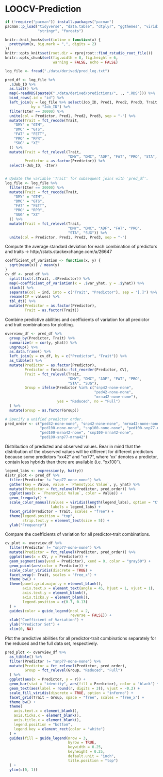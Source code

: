 # LOOCV-Prediction
```r
if (!require("pacman")) install.packages("pacman")
pacman::p_load("tidyverse", "data.table", "dtplyr", "ggthemes", "viridis",
               "stringr", "forcats")

knitr::knit_hooks$set(inline = function(x) {
  prettyNum(x, big.mark = ",", digits = 2)
})
knitr::opts_knit$set(root.dir = rprojroot::find_rstudio_root_file())
knitr::opts_chunk$set(fig.width = 8, fig.height = 6,
                      warning = FALSE, echo = FALSE)
```

```r
log_file <- fread("./data/derived/pred_log.txt")

pred_df <- log_file %>%
  .$Job_ID %>%
  as.list() %>%
  map(~readRDS(paste0("./data/derived/predictions/", ., ".RDS"))) %>%
  bind_rows(.id = "id") %>%
  left_join(y = log_file %>% select(Job_ID, Pred1, Pred2, Pred3, Trait, Iter),
            by = "Job_ID") %>%
  filter(Iter == 30000) %>%
  unite(col = Predictor, Pred1, Pred2, Pred3, sep = "-") %>%
  mutate(Trait = fct_recode(Trait,
    "DMY" = "GTM",
    "DMC" = "GTS",
    "FAT" = "FETT",
    "PRO" = "RPR",
    "SUG" = "XZ"
  )) %>%
  mutate(Trait = fct_relevel(Trait,
                             "DMY", "DMC", "ADF", "FAT", "PRO", "STA", "SUG"),
         Predictor = as.factor(Predictor)) %>%
  select(-Job_ID, -Iter)


# Update the variable 'Trait' for subsequent joins with 'pred_df'.
log_file <- log_file %>%
  filter(Iter == 30000) %>%
  mutate(Trait = fct_recode(Trait,
    "DMY" = "GTM",
    "DMC" = "GTS",
    "FAT" = "FETT",
    "PRO" = "RPR",
    "SUG" = "XZ"
  )) %>%
  mutate(Trait = fct_relevel(Trait,
                             "DMY", "DMC", "ADF", "FAT", "PRO",
                             "STA", "SUG")) %>%
  unite(col = Predictor, Pred1, Pred2, Pred3, sep = "-")
```


Compute the average standard deviation for each combination of predictors and 
traits -> http://stats.stackexchange.com/a/26647
```r
coefficient_of_variation <- function(x, y) {
  sqrt(mean(x)) / mean(y)
}
cv_df <- pred_df %>%
  split(list(.$Trait, .$Predictor)) %>%
  map(~coefficient_of_variation(x = .$var_yhat, y = .$yhat)) %>%
  stack() %>%
  separate(col = ind, into = c("Trait", "Predictor"), sep = "[.]") %>%
  rename(CV = values) %>%
  tbl_dt() %>%
  mutate(Predictor = as.factor(Predictor),
         Trait = as.factor(Trait))
```



Combine predictive abilities and coefficients of variation for all predictor
and trait combinations for plotting.
```r
overview_df <- pred_df %>%
  group_by(Predictor, Trait) %>%
  summarize(r = cor(y, yhat)) %>%
  ungroup() %>%
  as.data.frame() %>%
  left_join(y = cv_df, by = c("Predictor", "Trait")) %>%
  as_tibble() %>%
  mutate(Predictor = as.factor(Predictor),
         Predictor = forcats::fct_reorder(Predictor, CV),
         Trait = fct_relevel(Trait,
                             "DMY", "DMC", "ADF", "FAT", "PRO",
                             "STA", "SUG"),
         Group = ifelse(Predictor %in% c("snp42-none-none",
                                         "ped42-none-none",
                                         "mrna42-none-none"),
                        yes = "Reduced", no = "Full")
  ) %>%
  mutate(Group = as.factor(Group))

# Specify a unified predictor order.
pred_order <- c("ped42-none-none", "snp42-none-none", "mrna42-none-none",
                "ped100-none-none", "snp100-none-none", "ped100-snp77-none",
                "ped100-mrna42-none", "snp100-mrna42-none",
                "ped100-snp77-mrna42")
```


Distribution of predicted and observed values.
Bear in mind that the distribution of the observed values will be different
for different predictors because some predictors "xx42" and "xx77", where
'xx' denotes a predictor, contain less hybrids than there are available 
(i.e. "xx100").
```r
legend_labs <- expression(y, hat(y))
distr_plot <- pred_df %>%
  filter(Predictor != "snp77-none-none") %>%
  gather(key = Value, value = `Phenotypic Value`, y, yhat) %>%
  mutate(Predictor = fct_relevel(Predictor, pred_order)) %>%
  ggplot(aes(x = `Phenotypic Value`, color = Value)) +
  geom_freqpoly() +
  scale_color_manual(values = viridis(length(legend_labs), option = "C"),
                     labels = legend_labs) +
  facet_grid(Predictor ~ Trait, scales = "free") +
  theme(legend.position = "top",
        strip.text.y = element_text(size = 5)) +
  ylab("Frequency")
```



Compare the coefficients of variation for all predictor-trait combinations.
```r
cv_plot <- overview_df %>%
  filter(Predictor != "snp77-none-none") %>%
  mutate(Predictor = fct_relevel(Predictor, pred_order)) %>%
  ggplot(aes(x = CV, y = Predictor)) +
  geom_segment(aes(yend = Predictor), xend = 0, color = "gray50") +
  geom_point(aes(color = Predictor)) +
  scale_color_viridis(discrete = TRUE) +
  facet_wrap(~ Trait, scales = "free_x") +
  theme_bw() +
  theme(panel.grid.major.y = element_blank(),
        axis.text.x = element_text(angle = 45, hjust = 1, vjust = 1),
        axis.text.y = element_blank(),
        axis.ticks.y = element_blank(),
        legend.position = c(0.7, 0.13)
  ) +
  guides(color = guide_legend(ncol = 2,
                              reverse = FALSE)) +
  xlab("Coefficient of Variation") +
  ylab("Predictor Set") +
  xlim(0, NA)
```

Plot the predictive abilities for all predictor-trait combinations 
separately for the reduced and the full data set, respectively.
```r
pred_plot <- overview_df %>%
  as_tibble() %>%
  filter(Predictor != "snp77-none-none") %>%
  mutate(Predictor = fct_relevel(Predictor, pred_order),
         Group = fct_relevel(Group, "Reduced", "Full")
  ) %>%
  ggplot(aes(x = Predictor, y = r)) +
  geom_bar(stat = "identity", aes(fill = Predictor), color = "black") +
  geom_text(aes(label = round(r, digits = 3)), vjust = -0.2) +
  scale_fill_viridis(discrete = TRUE, option = "inferno") +
  facet_grid(Trait ~ Group, space = "free", scales = "free_x") +
  theme_bw() +
  theme(
    axis.text.x = element_blank(),
    axis.ticks.x = element_blank(),
    axis.title.x = element_blank(),
    legend.position = "bottom",
    legend.key = element_rect(color = "white")
  ) +
  guides(fill = guide_legend(nrow = 3,
                             byrow = TRUE,
                             keywidth = 0.25,
                             keyheight = 0.25,
                             default.unit = "inch",
                             title.position = "top")
  ) +
  ylim(c(0, 1))
```

